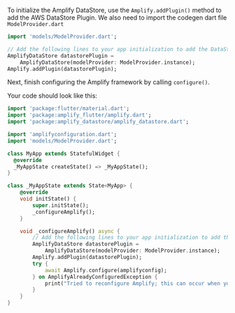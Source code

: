 
To initialize the Amplify DataStore, use the `Amplify.addPlugin()` method to add the AWS DataStore Plugin. We also need to import the codegen dart file `ModelProvider.dart`

```dart
import 'models/ModelProvider.dart';

// Add the following lines to your app initialization to add the DataStore plugin
AmplifyDataStore datastorePlugin =
    AmplifyDataStore(modelProvider: ModelProvider.instance);
Amplify.addPlugin(datastorePlugin);
```

Next, finish configuring the Amplify framework by calling `configure()`.

Your code should look like this:

```dart
import 'package:flutter/material.dart';
import 'package:amplify_flutter/amplify.dart';
import 'package:amplify_datastore/amplify_datastore.dart';

import 'amplifyconfiguration.dart';
import 'models/ModelProvider.dart';

class MyApp extends StatefulWidget {
  @override
  _MyAppState createState() => _MyAppState();
}

class _MyAppState extends State<MyApp> {
    @override
    void initState() {
        super.initState();
        _configureAmplify();
    }

    void _configureAmplify() async {
        // Add the following lines to your app initialization to add the DataStore plugin
        AmplifyDataStore datastorePlugin =
            AmplifyDataStore(modelProvider: ModelProvider.instance);
        Amplify.addPlugin(datastorePlugin);
        try {
            await Amplify.configure(amplifyconfig);
        } on AmplifyAlreadyConfiguredException {
            print("Tried to reconfigure Amplify; this can occur when your app restarts on Android.");
        }
    }
}
```
